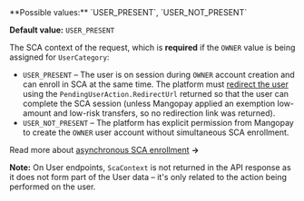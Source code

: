 <ParamField body="ScaContext" type="string">
**Possible values:** `USER_PRESENT`, `USER_NOT_PRESENT`

**Default value:** `USER_PRESENT`

The SCA context of the request, which is **required** if the `OWNER` value is being assigned for `UserCategory`:
- `USER_PRESENT` – The user is on session during `OWNER` account creation and can enroll in SCA at the same time. The platform must [redirect the user](/guides/sca/session) using the `PendingUserAction.RedirectUrl` returned so that the user can complete the SCA session (unless Mangopay applied an exemption low-amount and low-risk transfers, so no redirection link was returned).
- `USER_NOT_PRESENT` – The platform has explicit permission from Mangopay to create the `OWNER` user account without simultaneous SCA enrollment.

Read more about [asynchronous SCA enrollment](/guides/sca/proxy-management#user-account-creation) **&rarr;**

**Note:** On User endpoints, `ScaContext` is not returned in the API response as it does not form part of the User data – it's only related to the action being performed on the user.
</ParamField>
